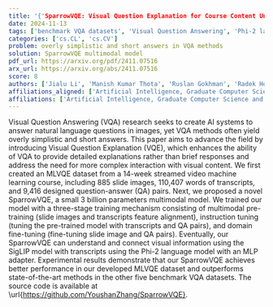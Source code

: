 ```yaml
---
title: '{'SparrowVQE: Visual Question Explanation for Course Content Understanding'}'
date: 2024-11-13
tags: ['benchmark VQA datasets', 'Visual Question Answering', 'Phi-2 language model', 'feature alignment', 'domain fine-tuning', 'multimodal model', 'machine learning course', 'MLVQE dataset', 'SigLIP model', 'instruction tuning', 'training mechanism', 'Visual Question Explanation', 'MLP adapter']
categories: ['cs.CL', 'cs.CV']
problem: overly simplistic and short answers in VQA methods
solution: SparrowVQE multimodal model
pdf_url: https://arxiv.org/pdf/2411.07516
arx_url: https://arxiv.org/abs/2411.07516
score: 8
authors: ['Jialu Li', 'Manish Kumar Thota', 'Ruslan Gokhman', 'Radek Holik', 'Youshan Zhang']
affiliations_aligned: ['Artificial Intelligence, Graduate Computer Science and Engineering Department, Yeshiva University, NY, USA', 'Artificial Intelligence, Graduate Computer Science and Engineering Department, Yeshiva University, NY, USA', 'Artificial Intelligence, Graduate Computer Science and Engineering Department, Yeshiva University, NY, USA', 'Artificial Intelligence, Graduate Computer Science and Engineering Department, Yeshiva University, NY, USA', 'Artificial Intelligence, Graduate Computer Science and Engineering Department, Yeshiva University, NY, USA']
affiliations: ['Artificial Intelligence, Graduate Computer Science and Engineering Department, Yeshiva University, NY, USA']
---
```



Visual Question Answering (VQA) research seeks to create AI systems to answer natural language questions in images, yet VQA methods often yield overly simplistic and short answers. This paper aims to advance the field by introducing Visual Question Explanation (VQE), which enhances the ability of VQA to provide detailed explanations rather than brief responses and address the need for more complex interaction with visual content. We first created an MLVQE dataset from a 14-week streamed video machine learning course, including 885 slide images, 110,407 words of transcripts, and 9,416 designed question-answer (QA) pairs. Next, we proposed a novel SparrowVQE, a small 3 billion parameters multimodal model. We trained our model with a three-stage training mechanism consisting of multimodal pre-training (slide images and transcripts feature alignment), instruction tuning (tuning the pre-trained model with transcripts and QA pairs), and domain fine-tuning (fine-tuning slide image and QA pairs). Eventually, our SparrowVQE can understand and connect visual information using the SigLIP model with transcripts using the Phi-2 language model with an MLP adapter. Experimental results demonstrate that our SparrowVQE achieves better performance in our developed MLVQE dataset and outperforms state-of-the-art methods in the other five benchmark VQA datasets. The source code is available at \url{https://github.com/YoushanZhang/SparrowVQE}.